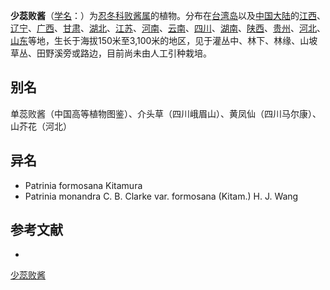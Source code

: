 {{Speciesbox
| name = 少蕊败酱
| status = 
| status_system = 
| image =
| genus = Patrinia
| species = monandra
| authority = C. B. Clarke
| subdivision_ranks =[[变种|变种]]
| subdivision =
* 少蕊败酱 ''P. m.'' var. ''monandra''
* [[台湾败酱|台湾败酱]] ''P. m.'' var. ''formosana''
}}

'''少蕊败酱'''（[[学名|学名]]：{{lang|la|''Patrinia monandra''}}）为[[忍冬科|忍冬科]][[败酱属|败酱属]]的植物。分布在[[台湾岛|台湾岛]]以及[[中国大陆|中国大陆]]的[[江西|江西]]、[[辽宁|辽宁]]、[[广西|广西]]、[[甘肃|甘肃]]、[[湖北|湖北]]、[[江苏|江苏]]、[[河南|河南]]、[[云南|云南]]、[[四川|四川]]、[[湖南|湖南]]、[[陕西|陕西]]、[[贵州|贵州]]、[[河北|河北]]、[[山东|山东]]等地，生长于海拔150米至3,100米的地区，见于灌丛中、林下、林缘、山坡草丛、田野溪旁或路边，目前尚未由人工引种栽培。

== 别名 ==
单蕊败酱（中国高等植物图鉴）、介头草（四川峨眉山）、黄凤仙（四川马尔康）、山芥花（河北）

== 异名 ==
* Patrinia formosana Kitamura
* Patrinia monandra C. B. Clarke var. formosana (Kitam.) H. J. Wang

== 参考文献 ==
<div class="references-small">
* {{cite web| url =http://www.bioinfo.cn/db05/KmzwSpecies.php?action=view&id=22793| title =少蕊败酱（原变种）| work =《中国高等植物数据库全库》| publisher =中国科学院微生物研究所| author =昆明植物研究所| accessdate =2009-02-25| deadurl =yes| archiveurl =https://web.archive.org/web/20160305025717/http://www.bioinfo.cn/db05/KmzwSpecies.php?action=view&id=22793| archivedate =2016-03-05}}
</div>
{{Taxonbar|from=Q11037187}}

[[Category:败酱属|少蕊败酱]]


{{植物小作品}}